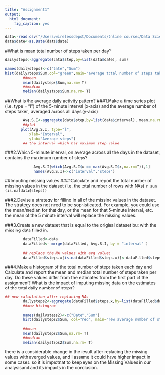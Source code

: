 ```yaml
---
title: "Assignment1"
output:
  html_document:
    fig_caption: yes
---
```

```r
data<-read.csv("/Users/wirelessdepot/Documents/Online courses/Data Science/reproducible /Assignment 1/activity.csv")
data$date<-as.Date(data$date)
```
#What is mean total number of steps taken per day?
```r
dailysteps<-aggregate(data$step,by=list(data$date), sum)

names(dailysteps)<-c("Date","Sum")
hist(dailysteps$Sum,col="green",main="average total number of steps taken/Day", xlab="interval")
        ##mean
        mean(dailysteps$Sum,na.rm= T)
        ##median
        median(dailysteps$Sum,na.rm= T)
```
##What is the average daily activity pattern?
###1.Make a time series plot (i.e. type = "l") of the 5-minute interval (x-axis) and the average number of steps taken, averaged across all days (y-axis)
```r


        Avg.S.I<-aggregate(data$step,by=list(data$interval), mean,na.rm=T)
        ##plot
       plot(Avg.S.I, type="l",
           xlab="Interval", 
           ylab="Average steps")
        ## the interval which has maximum step value
```
###2.Which 5-minute interval, on average across all the days in the dataset, contains the maximum number of steps?
```r
            
             Avg.S.I[which(Avg.S.I$x == max(Avg.S.I$x,na.rm=T)),1]
             names(Avg.S.I)<-c("interval","steps")
```        
            
##Imputing missing values 
###1Calculate and report the total number of missing values in the dataset (i.e. the total number of rows with NAs)
         ```r
sum (is.na(data$steps))
```

###2.Devise a strategy for filling in all of the missing values in the dataset. The strategy does not need to be sophisticated. For example, you could use the mean/median for that day, or the mean for that 5-minute interval, etc.
the mean of the 5 minute interval will replace the missing values.

###3.Create a new dataset that is equal to the original dataset but with the missing data filled in.
```r

        dataFilled<-data
        dataFilled<- merge(dataFilled, Avg.S.I, by = "interval" )
  
        ## replace the NA values with avg values
        dataFilled$steps.x[is.na(dataFilled$steps.x)]<-dataFilled$steps.y   

```
###4.Make a histogram of the total number of steps taken each day and Calculate and report the mean and median total number of steps taken per day. Do these values differ from the estimates from the first part of the assignment? What is the impact of imputing missing data on the estimates of the total daily number of steps?

```r
## new calculation after replacing NAs 
        dailysteps2<-aggregate(dataFilled$steps.x,by=list(dataFilled$date), sum)
        ##new histogram
        
        names(dailysteps2)<-c("Date","Sum")
        hist(dailysteps2$Sum, col="red", main="new average number of steps taken/day",xlab="Interval")
        
        ##mean
        mean(dailysteps2$Sum,na.rm= T)
        ##median
        median(dailysteps2$Sum,na.rm= T)
```
there is a considerable change in the result after replacing the missing values with averged values, and I assume it could have higher impact in some cases. so it is improtnat to keep eyes on the Missing Values in our analysisand and its impacts in the conclusion.

